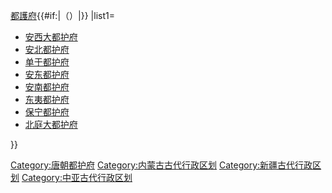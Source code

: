{{Navbox
|bodyclass=hlist

|name=都護府
|title={{#if:{{{2|}}}|{{{2|}}}|}}[[都護府]]{{#if:{{{1|}}}|（{{{1|}}}）|}}
|list1=
*[[安西大都护府]]
*[[安北都护府]]
*[[单于都护府]]
*[[安东都护府]]
*[[安南都护府]]
*[[东夷都护府]]
*[[保宁都护府]]
*[[北庭大都护府]]
}}<noinclude>
[[Category:唐朝都护府]]
[[Category:内蒙古古代行政区划]]
[[Category:新疆古代行政区划]]
[[Category:中亚古代行政区划]]
</noinclude>